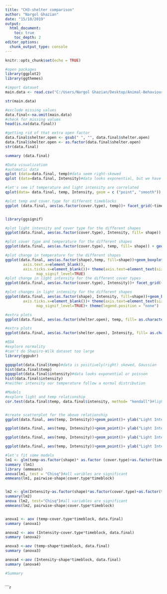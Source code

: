 ```yaml
---
title: "CH3-shelter comparison"
author: "Nargol Ghazian"
date: "15/10/2019"
output:
  html_document:
    toc: true
    toc_depth: 2
editor_options: 
  chunk_output_type: console
---
```


```r
knitr::opts_chunk$set(echo = TRUE)
```


```r
#open packages 
library(ggplot2)
library(ggthemes)

#import dataset 
main.data <- read.csv("C:/Users/Nargol Ghazian/Desktop/Animal-Behaviour-and-Climate-project/CH3/Carrizo_shrub_logger.csv")

str(main.data)

#exclude missing values
data.final<-na.omit(main.data)
#check for missing values
head(is.na(data.final))

#getting rid of that extra open factor
data.final$shelter.open <- gsub(" ", "", data.final$shelter.open)
data.final$shelter.open <- as.factor(data.final$shelter.open)
str(data.final)

summary (data.final)
```


```r

#Data visualization 
#automatic data 
qplot (data=data.final, temp)#data seem right-skewed
qplot (data=data.final, Intensity)#data looks exponential, but we have to explore more

#let's see if temperature and light intensity are correlated 
qplot(data= data.final, temp, Intensity, geom = c ("point", "smooth")) + xlab("Temperature (°F)") + ylab ("Light Intensity (lum/ft²)")+ theme_classic()+ theme(axis.text=element_text(size=12))#there seems to be a positive correlation

#plot temp and cover.type for different timeblocks
ggplot (data.final, aes(as.factor(cover.type), temp))+ facet_grid(~timeblock) + geom_boxplot() + xlab("Cover Type (% light permeability)") + ylab ("Temperature (°F)")+ theme_classic()+ theme(axis.text=element_text(size=12))+ theme(axis.text=element_text(size=12))


library(ggsignif)

#plot light intensity and cover type for the different shapes
ggplot(data.final, aes(as.factor(cover.type), Intensity, fill= shape)) + geom_boxplot() + xlab("Cover Type (% light permeability)") + ylab ("Light Intensity (lum/ft²)")+ theme_classic()+ theme(axis.text=element_text(size=12))#boxplots overalp, prehaps significanlty different

#plot cover type and temperature for the different shapes
ggplot(data.final, aes(as.factor(cover.type), temp, fill= shape)) + geom_boxplot() + xlab("Cover Type (% light permeability)") + ylab ("Temperature (°F)")+ theme_classic()+ theme(axis.text=element_text(size=12))

#plot change in temperature for the different shapes
ggplot(data.final, aes(as.factor(shape),temp, fill=shape))+geom_boxplot() + facet_grid(~timeblock)+ xlab("Structure")+ ylab ("Temperature (°F)")+ theme_classic()+ theme(axis.text=element_text(size=12))+ theme(axis.title.x=element_blank(),
        axis.text.x=element_blank(),
        axis.ticks.x=element_blank())+ theme(axis.text=element_text(size=12))+geom_signif(comparisons = list(c("Triangle", "Square")), 
              map_signif_level=TRUE)
#plot change in light intensity for the different cover types
ggplot(data.final, aes(as.factor(cover.type), Intensity))+ facet_grid(~timeblock) + geom_boxplot() + xlab("Cover Type (% light permeability)") + ylab ("Light Intensity (lum/ft²)")+ theme_classic()+ theme(axis.text=element_text(size=12))

#plot changes in light intensity for the different shapes
ggplot(data.final, aes(as.factor(shape), Intensity, fill=shape))+geom_boxplot() + xlab("Structure")+ ylab ("Light Intensity (lum/ft²)")+ theme_classic()+ theme(axis.text=element_text(size=12))+theme(axis.title.x=element_blank(),axis.text.x=element_blank(),
        axis.ticks.x=element_blank())+ theme(axis.text=element_text(size=12))+geom_signif(comparisons = list(c("Square", "Triangle")), 
              map_signif_level=TRUE)+ theme(legend.position = "none")

#extra plots      
ggplot(data.final, aes(as.factor(shelter.open), temp, fill= as.character(cover.type))) + geom_boxplot() + xlab("Treatment") + ylab ("Temperature (°F)")+ theme_classic()+ theme(axis.text=element_text(size=12))+labs (fill= "Cover Type")

#extra plots
ggplot(data.final, aes(as.factor(shelter.open), Intensity, fill= as.character(cover.type))) + geom_boxplot() + xlab("Treatment") + ylab ("Light Intensity (lum/ft²)")+ theme_classic()+ theme(axis.text=element_text(size=12))+ labs (fill= "Cover Type")

```


```r
#EDA
#explore normality 
#can't do Shapiro-Wilk dataset too large 
library(ggpubr)

ggqqplot(data.final$temp)#data is positively(right) skewed, Gaussian  
hist(data.final$temp) 
ggqqplot(data.final$intensity)#data looks exponential or poisson 
hist(data.final$intensity)
#neither intensity nor temperature follow a normal distribution
```


```r
#Models
#explore light and temp relationship
cor.test(data.final$temp, data.final$intensity, method= "kendall")#light and temp are correlated p<0.05


#create scatterplot for the above relationship 
ggplot(data.final, aes(temp, Intensity))+geom_point()+ ylab("Light Intensity (lum/ft²)")+ xlab("Temperature (°F)")+geom_smooth(method='glm', se=FALSE)+  facet_grid(cover.type~timeblock, scales = "free")+ theme_classic()#prehaps too dense too look at

ggplot(data.final, aes(temp, Intensity))+geom_point()+ ylab("Light Intensity (lum/ft²)")+ xlab("Temperature (°F)")+geom_smooth(method='glm', se=FALSE)+  facet_grid(~timeblock, scales = "free")+ theme_classic()#prehaps less dense too look at 

ggplot(data.final, aes(temp, Intensity))+geom_point()+ ylab("Light Intensity (lum/ft²)")+ xlab("Temperature (°F)")+geom_smooth(method='glm',se= FALSE)+  facet_grid(shape~timeblock, scales = "free")+ theme_classic()

ggplot(data.final, aes(temp, Intensity))+geom_point()+ ylab("Light Intensity (lum/ft²)")+ xlab("Temperature (°F)")+geom_smooth(method='glm',se= FALSE)+  facet_wrap(~cover.type, scales = "free")+ theme_classic()

#let's fit some models
lm1 <- glm(temp~as.factor(shape)* as.factor (cover.type)+as.factor(timeblock), data = data.final, family="gaussian")
summary (lm1)
library (emmeans)
anova(lm1, test = "Chisq")#all varibles are significant
emmeans(lm1, pairwise~shape|cover.type*timeblock)


lm2 <- glm(Intensity~as.factor(shape)*as.factor(cover.type)+as.factor(timeblock), data = data.final, family="poisson")
summary(lm2) 
anova (lm2, test="Chisq")#all variables are significant
emmeans(lm2, pairwise~shape|cover.type*timeblock)


anova1 <- aov (temp~cover.type*timeblock, data.final)
summary (anova1)

anova2 <- aov (Intensity~cover.type*timeblock, data.final)
summary (anova2)

anova3 <-aov (temp~shape*timeblock, data.final)
summary (anova3)

anova4 <-aov (Intensity~shape*timeblock, data.final)
summary (anova4)
```

```r
#Summary 



```






```r